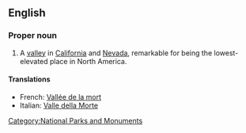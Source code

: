 ==English==
{{wikipedia}}
===Proper noun===
{{en-proper-noun}}

# A [[valley]] in [[California]] and [[Nevada]], remarkable for being the lowest-elevated place in North America.

====Translations====
*French: [[Vallée de la mort]] {{f}}
*Italian: [[Valle della Morte]] {{f}}


[[Category:National Parks and Monuments]]